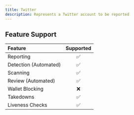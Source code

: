 ```yaml
---
title: Twitter
description: Represents a Twitter account to be reported
---
```


## Feature Support

| Feature               | Supported |
| :-------------------- | :-------: |
| Reporting             |    ✅     |
| Detection (Automated) |    ✅     |
| Scanning              |    ✅     |
| Review (Automated)    |    ✅     |
| Wallet Blocking       |    ❌     |
| Takedowns             |    ✅     |
| Liveness Checks       |    ✅     |
